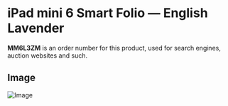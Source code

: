 
# iPad mini 6 Smart Folio — English Lavender

<Callout type='info' emoji='👉🏻'>**MM6L3ZM** is an order number for this product, used for search engines, auction websites and such.</Callout>

## Image

![Image](https://everycase.imgix.net/everysource/MM6L3.webp)